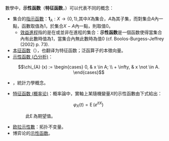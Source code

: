 數學中，'''示性函数'''（'''特征函数'''，{{lang|en|Characteristic function}}）可以代表不同的概念：
* 集合的[[指示函數|指示函數]]：<math>\mathbf{1}_A: X \to \{0, 1\},</math>其中''X''為集合，''A''為其子集，而對集合''A''內一點，函數取值為1，於集合''X'' − ''A''內一點，則取值0。
**[[效益進程|效益進程]]指的是在或並非在進程的集合：'''示性函数'''是一個函数使得當集合內有此數時值為1，當集合內無此數時為值0 (cf. Boolos-Burgess-Jeffrey (2002) p. 73).
* [[本征函数|本征函数]]（{{lang|en|Eigenfunction}}），也翻译为特征函数；泛函算子的本徵向量。
*[[示性函数_(凸分析)|示性函数 (凸分析)]]：
*:<math>\chi_{A} (x) := \begin{cases} 0, & x \in A; \\ + \infty, & x \not \in A. \end{cases}</math>
* {{le|特征状态函数|Characteristic state function}}，統計力學概念。
*[[特征函数_(概率论)|特征函数 (概率论)]]：概率論中，實軸上某隨機變量''X''的示性函數由下式給出：
*:<math>\varphi_X(t) = \operatorname{E}\left(e^{itX}\right)\,</math>
*:此<math>\operatorname{E}</math>為期望值。
* [[欧拉示性數|欧拉示性數]]：拓扑不变量。
* 博弈论的[[合作博弈|示性函数]]。
 
{{Mathdab}}